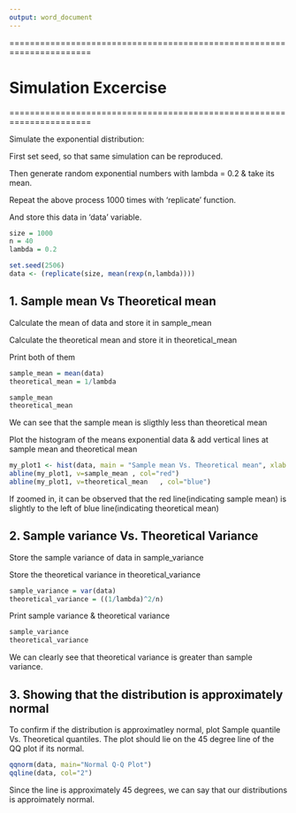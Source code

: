 ```yaml
---
output: word_document
---
```

======================================================================

# Simulation Excercise

======================================================================

Simulate the exponential distribution:

First set seed, so that same simulation can be reproduced.

Then generate random exponential numbers with lambda = 0.2 & take its mean.

Repeat the above process 1000 times with 'replicate' function. 

And store this data in 'data' variable.

```r
size = 1000
n = 40
lambda = 0.2

set.seed(2506)
data <- (replicate(size, mean(rexp(n,lambda))))
```

## 1. Sample mean Vs Theoretical mean

Calculate the mean of data and store it in sample_mean

Calculate the theoretical mean and store it in theoretical_mean

Print both of them
```r
sample_mean = mean(data)
theoretical_mean = 1/lambda

sample_mean
theoretical_mean
```
We can see that the sample mean is sligthly less than theoretical mean


Plot the histogram of the means exponential data & add vertical lines at sample mean and theoretical mean
```r
my_plot1 <- hist(data, main = "Sample mean Vs. Theoretical mean", xlab = "Means", ylab = "Frequency")
abline(my_plot1, v=sample_mean , col="red")
abline(my_plot1, v=theoretical_mean   , col="blue")
```

If zoomed in, it can be observed that the red line(indicating sample mean) is slightly to the left of blue line(indicating theoretical mean)

## 2. Sample variance Vs. Theoretical Variance

Store the sample variance of data in sample_variance 

Store the theoretical variance in theoretical_variance
```r
sample_variance = var(data)
theoretical_variance = ((1/lambda)^2/n) 
```

Print sample variance & theoretical variance
```r
sample_variance
theoretical_variance  
```

We can clearly see that theoretical variance is greater than sample variance.

## 3. Showing that the distribution is approximately normal 

To confirm if the distribution is approximatley normal, plot Sample quantile Vs. Theoretical quantiles. The plot should lie on the 45 degree line of the QQ plot if its normal.
```r
qqnorm(data, main="Normal Q-Q Plot")
qqline(data, col="2")
```

Since the line is approximately 45 degrees, we can say that our distributions is approimately normal.